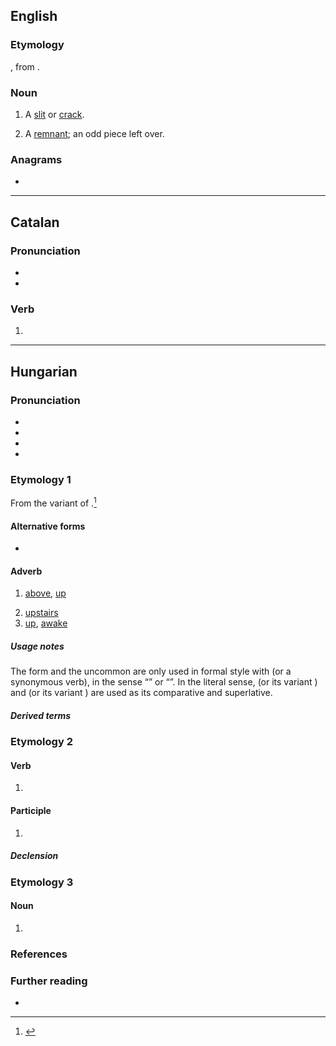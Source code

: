 {{also|Fent}}

==English==

===Etymology===
{{der|en|fro|fente}}, from {{der|en|la|findēre||to cleave}}.

===Noun===
{{en-noun}}

# {{lb|en|UK|dialect}} A [[slit]] or [[crack]].
# {{lb|en|UK|dialect}} A [[remnant]]; an odd piece left over.

===Anagrams===
* {{anagrams|en|a=efnt|TNEF}}

----

==Catalan==

===Pronunciation===
* {{ca-IPA}}
* {{rhymes|ca|ent|s=1}}

===Verb===
{{head|ca|verb form}}

# {{ca-verb form of|t=pres|m=ptc|fer}}

----

==Hungarian==

===Pronunciation===
* {{hu-IPA}}
* {{audio|hu|Hu-fent.ogg|Audio}}
* {{hyphenation|hu|fent}}
* {{rhymes|hu|ɛnt|s=1}}

===Etymology 1===
{{defdate|1525}} From the {{m|hu||fen}} variant of {{af|hu|fenn|-t|t1=above|pos2=locative suffix}}.<ref>{{R:Zaicz 2006}}</ref>

====Alternative forms====
* {{alter|hu|fönt|fenn|fönn}}

====Adverb====
{{head|hu|adverb|comparative|feljebb|or|fentebb|superlative|legfelül|or|legfentebb}}

# [[above]], [[up]]
#: {{syn|hu|fönt|fenn|fönn|felül|fölül}}
# [[upstairs]]
# [[up]], [[awake]]
#: {{syn|hu|ébren}}

=====Usage notes=====
The form {{m|hu||fentebb}} and the uncommon {{m|hu|legfentebb}} are only used in formal style with {{m|hu|említett}} (or a synonymous verb), in the sense “{{m|en|above-mentioned}}” or “{{m|hu|aforesaid}}”. In the literal sense, '''{{m|hu|feljebb}}''' (or its variant {{m|hu|följebb}}) and '''{{m|hu|legfelül}}''' (or its variant {{m|hu|legfölül}}) are used as its comparative and superlative.

=====Derived terms=====
{{col4|hu
|fenti
}}
{{col4|hu|title=Compound words
|odafent
}}

===Etymology 2===
{{affix|hu|fen|-t|nocat=y}}

====Verb====
{{head|hu|verb form}}

# {{inflection of|hu|fen||3|s|indic|past|indef}}
#: {{uxi|hu|János késeket és ollókat '''fent'''.|János '''sharpened / was sharpening''' knives and pairs of scissors.}}

====Participle====
{{head|hu|participle}}

# {{participle of|hu|fen||past}}
#: {{uxi|hu|Ez egy élesre '''fent''' kés.|It is a knife '''whetted''' sharp.}}

=====Declension=====
{{hu-infl-nom|fente|e}}

===Etymology 3===
{{affix|hu|fen|id1=currency|t1=fen|pos1=Chinese monetary subunit|-t|id2=accusative|pos2=accusative suffix|nocat=y}}

====Noun====
{{head|hu|noun form}}

# {{inflection of|hu|fen|id=currency||acc|s}}

===References===
<references/>

===Further reading===
* {{R:ErtSz}}

{{cln|hu|terms with lemma and non-lemma form etymologies|terms with adverb and verb form etymologies|terms with multiple non-lemma form etymologies|terms with adverb and noun form etymologies| terms with noun form and verb form etymologies}}